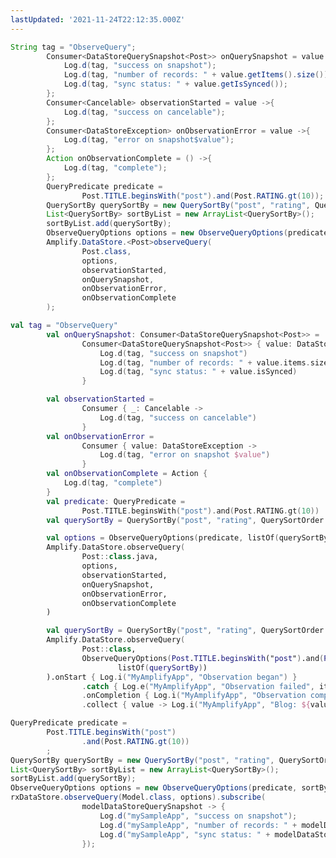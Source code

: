 ```yaml
---
lastUpdated: '2021-11-24T22:12:35.000Z'
---
```

<BlockSwitcher>
<Block name="Java">

```java
String tag = "ObserveQuery";
        Consumer<DataStoreQuerySnapshot<Post>> onQuerySnapshot = value ->{
            Log.d(tag, "success on snapshot");
            Log.d(tag, "number of records: " + value.getItems().size());
            Log.d(tag, "sync status: " + value.getIsSynced());
        };
        Consumer<Cancelable> observationStarted = value ->{
            Log.d(tag, "success on cancelable");
        };
        Consumer<DataStoreException> onObservationError = value ->{
            Log.d(tag, "error on snapshot$value");
        };
        Action onObservationComplete = () ->{
            Log.d(tag, "complete");
        };
        QueryPredicate predicate =
                Post.TITLE.beginsWith("post").and(Post.RATING.gt(10));
        QuerySortBy querySortBy = new QuerySortBy("post", "rating", QuerySortOrder.ASCENDING);
        List<QuerySortBy> sortByList = new ArrayList<QuerySortBy>();
        sortByList.add(querySortBy);
        ObserveQueryOptions options = new ObserveQueryOptions(predicate, sortByList);
        Amplify.DataStore.<Post>observeQuery(
                Post.class,
                options,
                observationStarted,
                onQuerySnapshot,
                onObservationError,
                onObservationComplete
        );
```

</Block>
<Block name="Kotlin - Callbacks">

```kotlin
val tag = "ObserveQuery"
        val onQuerySnapshot: Consumer<DataStoreQuerySnapshot<Post>> =
                Consumer<DataStoreQuerySnapshot<Post>> { value: DataStoreQuerySnapshot<Post> ->
                    Log.d(tag, "success on snapshot")
                    Log.d(tag, "number of records: " + value.items.size)
                    Log.d(tag, "sync status: " + value.isSynced)
                }

        val observationStarted =
                Consumer { _: Cancelable ->
                    Log.d(tag, "success on cancelable")
                }
        val onObservationError =
                Consumer { value: DataStoreException ->
                    Log.d(tag, "error on snapshot $value")
                }
        val onObservationComplete = Action {
            Log.d(tag, "complete")
        }
        val predicate: QueryPredicate =
                Post.TITLE.beginsWith("post").and(Post.RATING.gt(10))
        val querySortBy = QuerySortBy("post", "rating", QuerySortOrder.ASCENDING)

        val options = ObserveQueryOptions(predicate, listOf(querySortBy))
        Amplify.DataStore.observeQuery(
                Post::class.java,
                options,
                observationStarted,
                onQuerySnapshot,
                onObservationError,
                onObservationComplete
        )
```

</Block>
<Block name="Kotlin - Coroutines (Beta)">

```kotlin
        val querySortBy = QuerySortBy("post", "rating", QuerySortOrder.ASCENDING)
        Amplify.DataStore.observeQuery(
                Post::class,
                ObserveQueryOptions(Post.TITLE.beginsWith("post").and(Post.RATING.gt(10)),
                        listOf(querySortBy))
        ).onStart { Log.i("MyAmplifyApp", "Observation began") }
                .catch { Log.e("MyAmplifyApp", "Observation failed", it) }
                .onCompletion { Log.i("MyAmplifyApp", "Observation complete") }
                .collect { value -> Log.i("MyAmplifyApp", "Blog: ${value.items.size}") }
```

</Block>
<Block name="RxJava">

```java
QueryPredicate predicate =
        Post.TITLE.beginsWith("post")
                .and(Post.RATING.gt(10))
        ;
QuerySortBy querySortBy = new QuerySortBy("post", "rating", QuerySortOrder.ASCENDING);
List<QuerySortBy> sortByList = new ArrayList<QuerySortBy>();
sortByList.add(querySortBy);
ObserveQueryOptions options = new ObserveQueryOptions(predicate, sortByList);
rxDataStore.observeQuery(Model.class, options).subscribe(
                modelDataStoreQuerySnapshot -> {
                    Log.d("mySampleApp", "success on snapshot");
                    Log.d("mySampleApp", "number of records: " + modelDataStoreQuerySnapshot.getItems().size());
                    Log.d("mySampleApp", "sync status: " + modelDataStoreQuerySnapshot.getIsSynced());
                });
```

</Block>
</BlockSwitcher>
